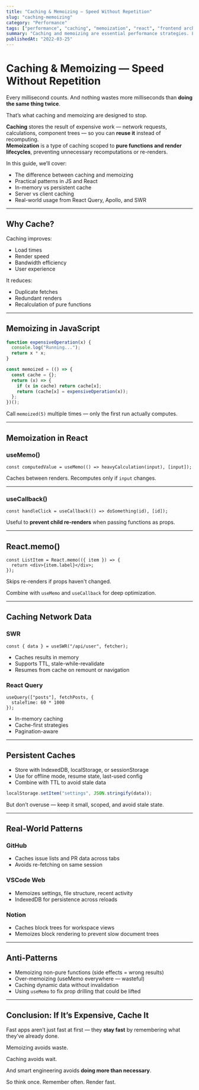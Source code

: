 ```yaml
---
title: "Caching & Memoizing — Speed Without Repetition"
slug: "caching-memoizing"
category: "Performance"
tags: ["performance", "caching", "memoization", "react", "frontend architecture"]
summary: "Caching and memoizing are essential performance strategies. Learn when to reuse results, avoid re-renders, and intelligently store values in memory or storage to build faster, more efficient apps."
publishedAt: "2022-03-25"
---
```


# Caching & Memoizing — Speed Without Repetition

Every millisecond counts. And nothing wastes more milliseconds than **doing the same thing twice**.

That’s what caching and memoizing are designed to stop.

**Caching** stores the result of expensive work — network requests, calculations, component trees — so you can **reuse it** instead of recomputing.  
**Memoization** is a type of caching scoped to **pure functions and render lifecycles**, preventing unnecessary recomputations or re-renders.

In this guide, we’ll cover:
- The difference between caching and memoizing
- Practical patterns in JS and React
- In-memory vs persistent cache
- Server vs client caching
- Real-world usage from React Query, Apollo, and SWR

---

## Why Cache?

Caching improves:
- Load times
- Render speed
- Bandwidth efficiency
- User experience

It reduces:
- Duplicate fetches
- Redundant renders
- Recalculation of pure functions

---

## Memoizing in JavaScript

```ts
function expensiveOperation(x) {
  console.log("Running...");
  return x * x;
}

const memoized = (() => {
  const cache = {};
  return (x) => {
    if (x in cache) return cache[x];
    return (cache[x] = expensiveOperation(x));
  };
})();
```

Call `memoized(5)` multiple times — only the first run actually computes.

---

## Memoization in React

### useMemo()

```tsx
const computedValue = useMemo(() => heavyCalculation(input), [input]);
```

Caches between renders. Recomputes only if `input` changes.

---

### useCallback()

```tsx
const handleClick = useCallback(() => doSomething(id), [id]);
```

Useful to **prevent child re-renders** when passing functions as props.

---

## React.memo()

```tsx
const ListItem = React.memo(({ item }) => {
  return <div>{item.label}</div>;
});
```

Skips re-renders if props haven't changed.

Combine with `useMemo` and `useCallback` for deep optimization.

---

## Caching Network Data

### SWR

```tsx
const { data } = useSWR("/api/user", fetcher);
```

- Caches results in memory
- Supports TTL, stale-while-revalidate
- Resumes from cache on remount or navigation

### React Query

```tsx
useQuery(["posts"], fetchPosts, {
  staleTime: 60 * 1000
});
```

- In-memory caching
- Cache-first strategies
- Pagination-aware

---

## Persistent Caches

- Store with IndexedDB, localStorage, or sessionStorage
- Use for offline mode, resume state, last-used config
- Combine with TTL to avoid stale data

```ts
localStorage.setItem("settings", JSON.stringify(data));
```

But don’t overuse — keep it small, scoped, and avoid stale state.

---

## Real-World Patterns

### GitHub

- Caches issue lists and PR data across tabs
- Avoids re-fetching on same session

### VSCode Web

- Memoizes settings, file structure, recent activity
- IndexedDB for persistence across reloads

### Notion

- Caches block trees for workspace views
- Memoizes block rendering to prevent slow document trees

---

## Anti-Patterns

- Memoizing non-pure functions (side effects = wrong results)
- Over-memoizing (useMemo everywhere — wasteful)
- Caching dynamic data without invalidation
- Using `useMemo` to fix prop drilling that could be lifted

---

## Conclusion: If It’s Expensive, Cache It

Fast apps aren’t just fast at first — they **stay fast** by remembering what they’ve already done.

Memoizing avoids waste.

Caching avoids wait.

And smart engineering avoids **doing more than necessary**.

So think once. Remember often. Render fast.


